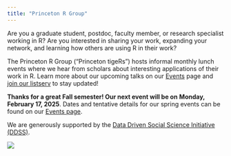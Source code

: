 ```yaml
---
title: "Princeton R Group"
---
```


Are you a graduate student, postdoc, faculty member, or research specialist working in R? Are you interested in sharing your work, expanding your network, and learning how others are using R in their work?

The Princeton R Group ("Princeton tigeRs") hosts informal monthly lunch events where we hear from scholars about interesting applications of their work in R. Learn more about our upcoming talks on our [Events](https://princeton-r-group.github.io/events.html) page and [join our listserv](https://princeton-r-group.github.io/getinvolved.html) to stay updated!

**Thanks for a great Fall semester! Our next event will be on** **Monday, February 17, 2025**. Dates and tentative details for our spring events can be found on our [Events page](https://princeton-r-group.github.io/events.html).

We are generously supported by the [Data Driven Social Science Initiative (DDSS)](https://ddss.princeton.edu/events-and-workshops).

![](images/spirling-talk-photo.png){fig-alt="A professor shows code in the RStudio console to a full room of attendees" fig-align="center"}
